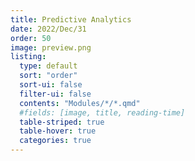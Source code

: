 ```yaml
---
title: Predictive Analytics
date: 2022/Dec/31
order: 50
image: preview.png
listing: 
  type: default
  sort: "order"
  sort-ui: false
  filter-ui: false
  contents: "Modules/*/*.qmd"
  #fields: [image, title, reading-time]
  table-striped: true
  table-hover: true
  categories: true
---
```

